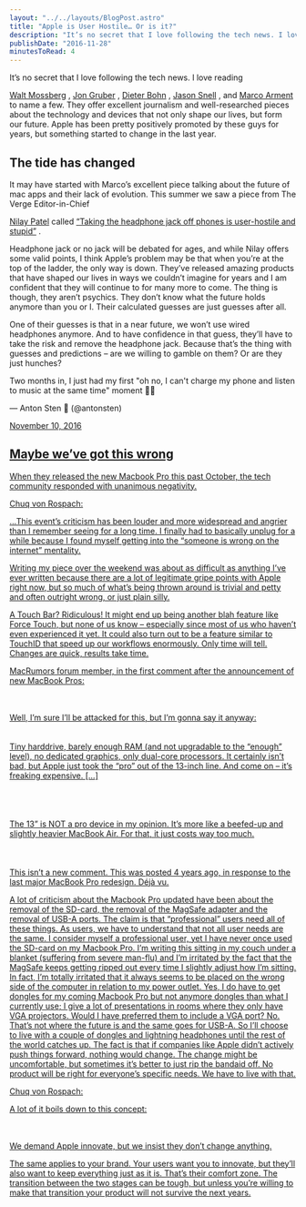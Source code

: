 ```yaml
---
layout: "../../layouts/BlogPost.astro"
title: "Apple is User Hostile… Or is it?"
description: "It’s no secret that I love following the tech news. I love reading Walt Mossberg, Jon Gruber, Dieter Bohn, Jason Snell, and Marco Arment to name a few. They offer excellent journalism and well-researched pieces about the technology and devices that not only shape our lives, but form our future. Apple has been pretty positively promoted by these guys for years, but something started to change in the last year.\n\n\n\nThe tide has changed\n\n\nIt may have started with Marco’s excellent piece talking abou"
publishDate: "2016-11-28"
minutesToRead: 4
---
```


<p>It’s no secret that I love following the tech news. I love reading </p>
<a href="http://www.theverge.com/walt-mossberg-verge?ref="antonsten".com" target="_blank">Walt Mossberg</a>
 , 
<a href="https://daringfireball.net/?ref="antonsten".com" target="_blank">Jon Gruber</a>
 , 
<a href="https://theverge.com/?ref="antonsten".com" target="_blank">Dieter Bohn</a>
 , 
<a href="https://sixcolors.com/?ref="antonsten".com" target="_blank">Jason Snell</a>
 , and 
<a href="https://marco.org/?ref="antonsten".com" target="_blank">Marco Arment</a>
 to name a few. They offer excellent journalism and well-researched pieces about the technology and devices that not only shape our lives, but form our future. Apple has been pretty positively promoted by these guys for years, but something started to change in the last year.</p>
<h2 id="the-tide-has-changed">The tide has changed</h>
</h2>
<p>It may have started with Marco’s excellent piece talking about the future of mac apps and their lack of evolution. This summer we saw a piece from The Verge Editor-in-Chief </p>
<a href="https://twitter.com/reckless?lang="en"&ref="antonsten".com" target="_blank">Nilay Patel</a>
 called 
<a href="http://www.theverge.com/circuitbreaker/2016/6/21/11991302/iphone-no-headphone-jack-user-hostile-stupid?ref="antonsten".com" target="_blank">“Taking the headphone jack off phones is user-hostile and stupid”</a>
 .</p>
<p>Headphone jack or no jack will be debated for ages, and while Nilay offers some valid points, I think Apple’s problem may be that when you’re at the top of the ladder, the only way is down. They’ve released amazing products that have shaped our lives in ways we couldn’t imagine for years and I am confident that they will continue to for many more to come. The thing is though, they aren’t psychics. They don’t know what the future holds anymore than you or I. Their calculated guesses are just guesses after all.</p>
<p>One of their guesses is that in a near future, we won’t use wired headphones anymore. And to have confidence in that guess, they’ll have to take the risk and remove the headphone jack. Because that’s the thing with guesses and predictions – are we willing to gamble on them? Or are they just hunches?</p>
<div class="blockquote">
</div>
<div>
<p lang="en" dir="ltr"> Two months in, I just had my first "oh no, I can't charge my phone and listen to music at the same time" moment 🤔😳 </p>
<p> — Anton Sten 🐶 (@antonsten) </p>
<a href="https://twitter.com/antonsten/status/796769148713992192?ref="antonsten".com">November 10, 2016 
<h2 id="maybe-we%E2%80%99ve-got-this-wrong">Maybe we’ve got this wrong</h>
</h2>
<p>When they released the new Macbook Pro this past October, the tech community responded with unanimous negativity.</p>
<p>Chuq von Rospach:</p>
<div class="blockquote">
</div>
<div>
<p>…This event’s criticism has been louder and more widespread and angrier than I remember seeing for a long time. I finally had to basically unplug for a while because I found myself getting into the “someone is wrong on the internet” mentality.</p>
<p>Writing my piece over the weekend was about as difficult as anything I’ve ever written because there are a lot of legitimate gripe points with Apple right now, but so much of what’s being thrown around is trivial and petty and often outright wrong, or just plain silly. </p>
</div>
<p>A Touch Bar? Ridiculous! It might end up being another blah feature like Force Touch, but none of us know – especially since most of us who haven’t even experienced it yet. It could also turn out to be a feature similar to TouchID that speed up our workflows enormously. Only time will tell. Changes are quick, results take time.</p>
<MDXImage src="/images/c5ca3ef16f127cc2ca0476edbd8fae74.webp" alt="l tell - Ccaeffcccaedbdfae" width={640} height={362} />
<div class="blockquote">
</div>
<div>
<p>MacRumors forum member, in the first comment after the announcement of new MacBook Pros: </p>
<br>
<br>Well, I’m sure I’ll be attacked for this, but I’m gonna say it anyway: </br>
<br>
<br>Tiny harddrive, barely enough RAM (and not upgradable to the “enough” level), no dedicated graphics, only dual-core processors. It certainly isn’t bad, but Apple just took the “pro” out of the 13-inch line. And come on – it’s freaking expensive. […] </br>
<br>
<br>
</br>
<br>The 13” is NOT a pro device in my opinion. It’s more like a beefed-up and slightly heavier MacBook Air. For that, it just costs way too much. 
<br>
</br>
<br>
<br> This isn’t a new comment. This was posted 4 years ago, in response to the last major MacBook Pro redesign. Déjà vu. </br>
</div>
<p>A lot of criticism about the Macbook Pro updated have been about the removal of the SD-card, the removal of the MagSafe adapter and the removal of USB-A ports. The claim is that “professional” users need all of these things. As users, we have to understand that not all user needs are the same. I consider myself a professional user, yet I have never once used the SD-card on my Macbook Pro. I’m writing this sitting in my couch under a blanket (suffering from severe man-flu) and I’m irritated by the fact that the MagSafe keeps getting ripped out every time I slightly adjust how I’m sitting. In fact, I’m totally irritated that it always seems to be placed on the wrong side of the computer in relation to my power outlet. Yes, I do have to get dongles for my coming Macbook Pro but not anymore dongles than what I currently use; I give a lot of presentations in rooms where they only have VGA projectors. Would I have preferred them to include a VGA port? No. That’s not where the future is and the same goes for USB-A. So I’ll choose to live with a couple of dongles and lightning headphones until the rest of the world catches up. The fact is that if companies like Apple didn’t actively push things forward, nothing would change. The change might be uncomfortable, but sometimes it’s better to just rip the bandaid off. No product will be right for everyone’s specific needs. We have to live with that.</p>
<p>Chuq von Rospach:</p>
<div class="blockquote">
</div>
<div>
<p>A lot of it boils down to this concept: </p>
<br>
<br>We demand Apple innovate, but we insist they don’t change anything. </br>
</div>
<p>The same applies to your brand. Your users want you to innovate, but they’ll also want to keep everything just as it is. That’s their comfort zone. The transition between the two stages can be tough, but unless you’re willing to make that transition your product will not survive the next years.</p>
